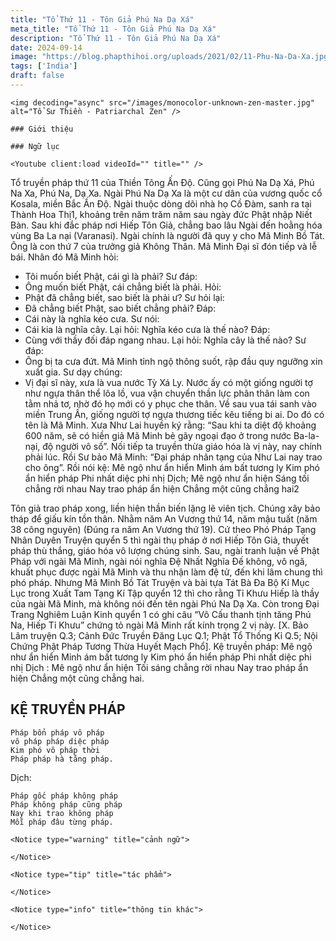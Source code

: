 ```yaml
---
title: "Tổ Thứ 11 - Tôn Giả Phú Na Dạ Xá"
meta_title: "Tổ Thứ 11 - Tôn Giả Phú Na Dạ Xá"
description: "Tổ Thứ 11 - Tôn Giả Phú Na Dạ Xá"
date: 2024-09-14
image: "https://blog.phapthihoi.org/uploads/2021/02/11-Phu-Na-Da-Xa.jpg"
tags: ['India']
draft: false
---
```


<div className="grid xl:grid-cols-7 lg:grid-cols-7 md:grid-cols-2 sm:grid-cols-2 xs:grid-cols-1 gap-8 bg-body dark:bg-darkmode-body">

  <div className="lg:col-span-2 md:col-span-1">

    <img decoding="async" src="/images/monocolor-unknown-zen-master.jpg" alt="Tổ Sư Thiền - Patriarchal Zen" />

    ### Giới thiệu

  </div>

  <div className="lg:col-span-3 md:col-span-1">

    ### Ngữ lục

    <Youtube client:load videoId="" title="" />

Tổ truyền pháp thứ 11 của Thiền Tông Ấn Độ.
Cũng gọi Phú Na Dạ Xá, Phú Na Xa, Phú Na, Dạ Xa.
Ngài Phú Na Dạ Xa là một cư dân của vương quốc cổ Kosala, miền Bắc Ấn Độ. Ngài thuộc dòng dõi nhà họ Cồ Đàm, sanh ra tại Thành Hoa Thị1, khoảng trên năm trăm năm sau ngày đức Phật nhập Niết Bàn. Sau khi đắc pháp nơi Hiếp Tôn Giả, chẳng bao lâu Ngài đến hoằng hóa vùng Ba La nại (Varanasi). Ngài chính là người đã quy y cho Mã Minh Bồ Tát. Ông là con thứ 7 của trưởng giả Không Thân.
Mã Minh Đại sĩ đón tiếp và lễ bái. Nhân đó Mã Minh hỏi:
- Tôi muốn biết Phật, cái gì là phải?
  Sư đáp:
- Ông muốn biết Phật, cái chẳng biết là phải.
  Hỏi:
- Phật đã chẳng biết, sao biết là phải ư?
  Sư hỏi lại:
- Đã chẳng biết Phật, sao biết chẳng phải?
  Đáp:
- Cái này là nghĩa kéo cưa.
  Sư nói:
- Cái kia là nghĩa cây. Lại hỏi: Nghĩa kéo cưa là thế nào?
  Đáp:
- Cùng với thầy đối đáp ngang nhau. Lại hỏi: Nghĩa cây là thế nào?
  Sư đáp:
- Ông bị ta cưa đứt.
  Mã Minh tỉnh ngộ thông suốt, rập đầu quy ngưỡng xin xuất gia.
  Sư dạy chúng:
- Vị đại sĩ này, xưa là vua nước Tỳ Xá Ly. Nước ấy có một giống người tợ như ngựa thân thể lõa lồ, vua vận chuyển thần lực phân thân làm con tằm nhả tơ, nhờ đó họ mới có y phục che thân. Về sau vua tái sanh vào miền Trung Ấn, giống người tợ ngựa thương tiếc kêu tiếng bi ai. Do đó có tên là Mã Minh.
  Xưa Như Lai huyền ký rằng: “Sau khi ta diệt độ khoảng 600 năm, sẽ có hiền giả Mã Minh bẻ gãy ngoại đạo ở trong nước Ba-la-nại, độ người vô số”.
  Nối tiếp ta truyền thừa giáo hóa là vị này, nay chính phải lúc. Rồi Sư bảo Mã Minh: “Đại pháp nhãn tạng của Như Lai nay trao cho ông”.
  Rồi nói kệ:
  Mê ngộ như ẩn hiển
  Minh ám bất tương ly
  Kim phó ẩn hiển pháp
  Phi nhất diệc phi nhị
  Dịch;
  Mê ngộ như ẩn hiện
  Sáng tối chẳng rời nhau
  Nay trao pháp ẩn hiện
  Chẳng một cũng chẳng hai2

Tôn giả trao pháp xong, liền hiện thần biến lặng lẽ viên tịch. Chúng xây bảo tháp để giấu kín tồn thân.
Nhằm năm An Vương thứ 14, năm mậu tuất (năm 38 công nguyên) (Đúng ra năm An Vương thứ 19).
Cứ theo Phó Pháp Tạng Nhân Duyên Truyện quyển 5 thì ngài thụ pháp ở nơi Hiếp Tôn Giả, thuyết pháp thù thắng, giáo hóa vô lượng chúng sinh. Sau, ngài tranh luận về Phật Pháp với ngài Mã Minh, ngài nói nghĩa Đệ Nhất Nghĩa Đế không, vô ngã, khuất phục được ngài Mã Minh và thu nhận làm đệ tử, đến khi lâm chung thì phó pháp.
Nhưng Mã Minh Bồ Tát Truyện và bài tựa Tát Bà Đa Bộ Kí Mục Lục trong Xuất Tam Tạng Kí Tập quyển 12 thì cho rằng Tỉ Khưu Hiếp là thầy của ngài Mã Minh, mà không nói đến tên ngài Phú Na Dạ Xa.
Còn trong Đại Trang Nghiêm Luận Kinh quyển 1 có ghi câu “Vô Cấu thanh tịnh tăng Phú Na, Hiếp Tỉ Khưu” chứng tỏ ngài Mã Minh rất kính trọng 2 vị này. [X. Bảo Lâm truyện Q.3; Cảnh Đức Truyền Đăng Lục Q.1; Phật Tổ Thống Kỉ Q.5; Nội Chứng Phật Pháp Tương Thừa Huyết Mạch Phổ].
Kệ truyền pháp:
Mê ngộ như ẩn hiển
Minh ám bất tương ly
Kim phó ẩn hiển pháp
Phi nhất diệc phi nhị
Dịch :
Mê ngộ như ẩn hiện
Tối sáng chẳng rời nhau
Nay trao pháp ẩn hiện
Chẳng một cũng chẳng hai.

<h2>KỆ TRUYỀN PHÁP</h2>

    Pháp bổn pháp vô pháp
    vô pháp pháp diệc pháp
    Kim phó vô pháp thời
    Pháp pháp hà tằng pháp.

Dịch:

    Pháp gốc pháp không pháp
    Pháp không pháp cũng pháp
    Nay khi trao không pháp
    Mỗi pháp đâu từng pháp.
  </div>

  <div className="lg:col-span-2">

    <Notice type="warning" title="cảnh ngữ">

    </Notice>

    <Notice type="tip" title="tác phẩm">

    </Notice>

    <Notice type="info" title="thông tin khác">

    </Notice>

  </div>

</div>
